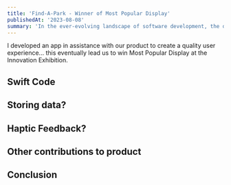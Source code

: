 ```yaml
---
title: 'Find-A-Park - Winner of Most Popular Display'
publishedAt: '2023-08-08'
summary: 'In the ever-evolving landscape of software development, the debate between dynamic and static typing continues to be a hot topic.'
---
```


I developed an app in assistance with our product to create a quality user experience... this eventually lead us to win Most Popular Display at the Innovation Exhibition.

## Swift Code


## Storing data?


## Haptic Feedback?

## Other contributions to product

## Conclusion
